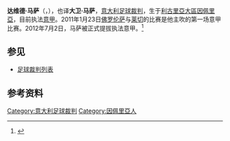 {{noteTA
|G1=足球
|G2=意甲
}}
{{Infobox football official
| name                = 卢卡·班蒂<br>Davide Massa
| fullname            = Davide Massa
| dateofbirth         = {{birth date and age|1981|7|15|}}
| cityofbirth         = [[因佩里亞|因佩里亞]]
| countryofbirth      = {{意大利}}
| death_date          = 
| death_place         = 
| otheroccupation     = 银行工作
| years               = 2003–2006<br>2006–2010<br>2010–2012<br>2012–
| league              = [[意丁|意丁]]<br>[[意丙一|意丙一]]及[[意丙二|意丙二]]<br>[[意乙|意乙]]<br>[[意甲|意甲]]
| role                = [[足球裁判|裁判]]<br>[[足球裁判|裁判]]<br>[[足球裁判|裁判]]<br>[[足球裁判|裁判]]
| internationalyears  = 
| confederation       = 
| internationalrole   = 
}}

'''达维德·马萨'''（{{lang-it|'''Davide Massa'''}}，{{bd|1974年|3月27日}}），也译'''大卫·马萨'''，[[意大利|意大利]][[足球裁判|足球裁判]]，生于[[利古里亞大區|利古里亞大區]][[因佩里亞|因佩里亞]]，目前执法[[意甲|意甲]]。2011年1月23日[[佛罗伦萨足球俱乐部|佛罗伦萨]]与[[莱切足球俱乐部|莱切]]的比赛是他主吹的第一场意甲比赛。2012年7月2日，马萨被正式提拔执法意甲。<ref>{{cite web|title=Schiedsrichterprofil von Davide Massa|url=http://www.transfermarkt.de/de/massa/profil/schiedsrichter_2640.html|publisher=Transfermarkt|accessdate=2013-04-21|deadurl=yes|archiveurl=https://web.archive.org/web/20130628111314/http://www.transfermarkt.de/de/massa/profil/schiedsrichter_2640.html|archivedate=2013-06-28}}</ref> 

==参见==
* [[足球裁判列表|足球裁判列表]]

==参考资料==
{{reflist}}

{{DEFAULTSORT:Massa, Davide}}

[[Category:意大利足球裁判|Category:意大利足球裁判]]
[[Category:因佩里亞人|Category:因佩里亞人]]
